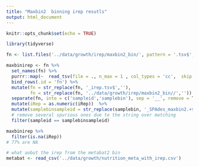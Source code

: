 ```yaml
---
title: "Maxbin2  binning irep resutls"
output: html_document
---
```


```r
knitr::opts_chunk$set(echo = TRUE)
```

```r
library(tidyverse)
```

```r
fn <- list.files('../data/growth/irep/maxbin2_bin/', pattern = '.tsv$',full.names = T)

maxbinirep <- fn %>% 
  set_names(fn) %>% 
  purrr::map(~  read_tsv(file = ., n_max = 1 , col_types = 'cc',  skip = 2, col_names = c('bin','iRep')) %>%  select(iRep) ) %>% 
  bind_rows(.id = 'fn') %>% 
  mutate(fn = str_replace(fn, '_irep.tsv$',''),
         fn = str_replace(fn, '../data/growth/irep/maxbin2_bin//','')) %>% 
  separate(fn, into = c('sampleid','samplebin'), sep = '__', remove = T) %>% 
  mutate(iRep = as.numeric(iRep))  %>% 
  mutate(samplebinsampleid = str_replace(samplebin, '_SPAdes_maxbin2.+$','')) %>% 
  # remove several spurious ones due to the string over matching
  filter(sampleid == samplebinsampleid)

maxbinirep %>% 
  filter(is.na(iRep))
# 77% are NA
```

```r
# what aobut the irep from the metabat2 bin
metabat <- read_csv('../data/growth/nutrition_meta_with_irep.csv')
```

